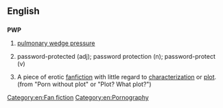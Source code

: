 ==English==

==={{initialism-old|en}}===
'''PWP'''

# {{context|medicine}} [[w:pulmonary wedge pressure|pulmonary wedge pressure]]
# {{context|computing}} password-protected (adj); password protection (n); password-protect (v)
# {{context|fandom}} A piece of erotic [[fanfiction]] with little regard to [[characterization]] or [[plot]]. (from "Porn without plot" or "Plot? What plot?")

[[Category:en:Fan fiction]]
[[Category:en:Pornography]]